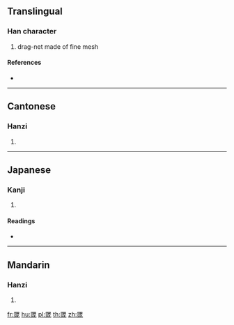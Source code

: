 {{character info/new}}
==Translingual==

===Han character===
{{Han char|rn=122|rad=网|as=08|sn=13|four=60153|canj=WLIRM}}

# drag-net made of fine mesh

====References====
* {{Han ref|kx=0948.190|dkj=28297|dj=1389.140|hdz=42920.020|uh=7F6D|ud=32621|bh=DF67|bd=57191}}

----

==Cantonese==

===Hanzi===
{{yue-hanzi|jyut=|y=wik6}}

# {{defn|lang=yue|sort=网08}}

----

==Japanese==

===Kanji===
{{ja-kanji|grade=|rs=网08}}

# {{defn|lang=ja|sort=网08}}

====Readings====
* {{ja-readings|on=[[よく]] (yoku), [[いき]] (iki), [[きょく]] (kyoku)|kun=|nanori=}}

----

==Mandarin==

===Hanzi===
{{cmn-hanzi|pin=[[yù]] ([[yu4]])|wg=yü<sup>4</sup>}}

# {{defn|lang=cmn|sort=网08}}

[[fr:罭]]
[[hu:罭]]
[[pl:罭]]
[[th:罭]]
[[zh:罭]]